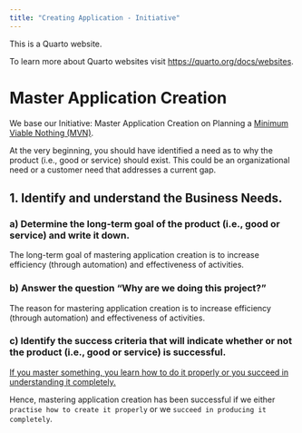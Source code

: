 ```yaml
---
title: "Creating Application - Initiative"
---
```


This is a Quarto website.

To learn more about Quarto websites visit <https://quarto.org/docs/websites>.

# Master Application Creation

We base our Initiative: Master Application Creation on Planning a [Minimum Viable Nothing (MVN)](https://github.com/vanHeemstraSystems/minimum-viable-nothing).

At the very beginning, you should have identified a need as to why the product (i.e., good or service) should exist. This could be an organizational need or a customer need that addresses a current gap.

## 1. Identify and understand the **Business Needs**.

### a) Determine the **long-term goal** of the product (i.e., good or service) and write it down.

The long-term goal of mastering application creation is to increase efficiency (through automation) and effectiveness of activities.

### b) Answer the question "**Why are we doing this project?**"

The reason for mastering application creation is to increase efficiency (through automation) and effectiveness of activities.

### c) Identify the **success criteria** that will indicate whether or not the product (i.e., good or service) is successful.

[If you master something, you learn how to do it properly or you succeed in understanding it completely.](https://www.collinsdictionary.com/dictionary/english/master-a-subject#:~:text=If%20you%20master%20something%2C%20you,succeed%20in%20understanding%20it%20completely.) 

Hence, mastering application creation has been successful if we either ```practise how to create it properly``` or we ```succeed in producing it completely```.
